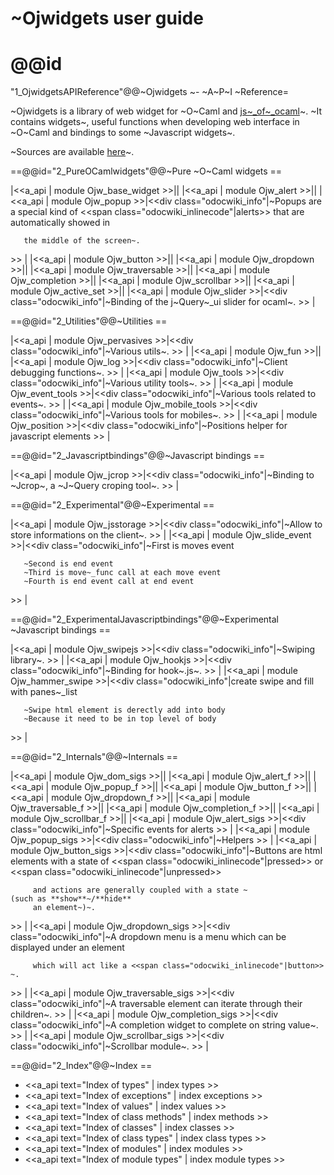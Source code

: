 =~Ojwidgets user guide=

=@@id="1_OjwidgetsAPIReference"@@~Ojwidgets ~- ~A~P~I ~Reference=

~Ojwidgets is a library of web widget for ~O~Caml and [[http://ocsigen.org/js_of_ocaml/|js~_of~_ocaml]]~.
~It contains widgets~, useful functions when developing web interface in ~O~Caml and bindings to some ~Javascript widgets~.


~Sources are available [[ https://github.com/ocsigen/ojwidgets |here]]~.



==@@id="2_PureOCamlwidgets"@@~Pure ~O~Caml widgets ==




|<<a_api | module Ojw_base_widget >>||
|<<a_api | module Ojw_alert >>||
|<<a_api | module Ojw_popup >>|<<div class="odocwiki_info"|~Popups are a special kind of <<span class="odocwiki_inlinecode"|alerts>> that are automatically showed in
    the middle of the screen~.
>>
|
|<<a_api | module Ojw_button >>||
|<<a_api | module Ojw_dropdown >>||
|<<a_api | module Ojw_traversable >>||
|<<a_api | module Ojw_completion >>||
|<<a_api | module Ojw_scrollbar >>||
|<<a_api | module Ojw_active_set >>||
|<<a_api | module Ojw_slider >>|<<div class="odocwiki_info"|~Binding of the j~Query~_ui slider for ocaml~.
>>
|





==@@id="2_Utilities"@@~Utilities ==




|<<a_api | module Ojw_pervasives >>|<<div class="odocwiki_info"|~Various utils~.
>>
|
|<<a_api | module Ojw_fun >>||
|<<a_api | module Ojw_log >>|<<div class="odocwiki_info"|~Client debugging functions~.
>>
|
|<<a_api | module Ojw_tools >>|<<div class="odocwiki_info"|~Various utility tools~.
>>
|
|<<a_api | module Ojw_event_tools >>|<<div class="odocwiki_info"|~Various tools related to events~.
>>
|
|<<a_api | module Ojw_mobile_tools >>|<<div class="odocwiki_info"|~Various tools for mobiles~.
>>
|
|<<a_api | module Ojw_position >>|<<div class="odocwiki_info"|~Positions helper for javascript elements
>>
|





==@@id="2_Javascriptbindings"@@~Javascript bindings ==




|<<a_api | module Ojw_jcrop >>|<<div class="odocwiki_info"|~Binding to ~Jcrop~, a ~J~Query croping tool~.
>>
|





==@@id="2_Experimental"@@~Experimental ==




|<<a_api | module Ojw_jsstorage >>|<<div class="odocwiki_info"|~Allow to store informations on the client~.
>>
|
|<<a_api | module Ojw_slide_event >>|<<div class="odocwiki_info"|~First is moves event
    ~Second is end event
    ~Third is move~_func call at each move event
    ~Fourth is end event call at end event
>>
|





==@@id="2_ExperimentalJavascriptbindings"@@~Experimental ~Javascript bindings ==




|<<a_api | module Ojw_swipejs >>|<<div class="odocwiki_info"|~Swiping library~.
>>
|
|<<a_api | module Ojw_hookjs >>|<<div class="odocwiki_info"|~Binding for hook~.js~.
>>
|
|<<a_api | module Ojw_hammer_swipe >>|<<div class="odocwiki_info"|create swipe and fill with panes~_list
    ~Swipe html element is derectly add into body
    ~Because it need to be in top level of body
>>
|





==@@id="2_Internals"@@~Internals ==




|<<a_api | module Ojw_dom_sigs >>||
|<<a_api | module Ojw_alert_f >>||
|<<a_api | module Ojw_popup_f >>||
|<<a_api | module Ojw_button_f >>||
|<<a_api | module Ojw_dropdown_f >>||
|<<a_api | module Ojw_traversable_f >>||
|<<a_api | module Ojw_completion_f >>||
|<<a_api | module Ojw_scrollbar_f >>||
|<<a_api | module Ojw_alert_sigs >>|<<div class="odocwiki_info"|~Specific events for alerts
>>
|
|<<a_api | module Ojw_popup_sigs >>|<<div class="odocwiki_info"|~Helpers
>>
|
|<<a_api | module Ojw_button_sigs >>|<<div class="odocwiki_info"|~Buttons are html elements with a state of <<span class="odocwiki_inlinecode"|pressed>> or <<span class="odocwiki_inlinecode"|unpressed>>
      and actions are generally coupled with a state ~(such as **show**~/**hide**
      an element~)~.
>>
|
|<<a_api | module Ojw_dropdown_sigs >>|<<div class="odocwiki_info"|~A dropdown menu is a menu which can be displayed under an element
      which will act like a <<span class="odocwiki_inlinecode"|button>>~.
>>
|
|<<a_api | module Ojw_traversable_sigs >>|<<div class="odocwiki_info"|~A traversable element can iterate through their children~.
>>
|
|<<a_api | module Ojw_completion_sigs >>|<<div class="odocwiki_info"|~A completion widget to complete on string value~.
>>
|
|<<a_api | module Ojw_scrollbar_sigs >>|<<div class="odocwiki_info"|~Scrollbar module~.
>>
|





==@@id="2_Index"@@~Index ==



* <<a_api text="Index of types" | index types >>
* <<a_api text="Index of exceptions" | index exceptions >>
* <<a_api text="Index of values" | index values >>
* <<a_api text="Index of class methods" | index methods >>
* <<a_api text="Index of classes" | index classes >>
* <<a_api text="Index of class types" | index class types >>
* <<a_api text="Index of modules" | index modules >>
* <<a_api text="Index of module types" | index module types >>

